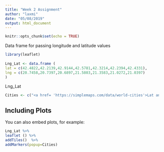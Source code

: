 ---
title: "Week 2 Assignment"
author: "laxmi"
date: "05/08/2019"
output: html_document
---

```{r setup, include=FALSE}
knitr::opts_chunk$set(echo = TRUE)
```
Data frame for passing longitude and latitude values
 
```{r data frame}
library(leaflet)
 
Lng_Lat <- data.frame (
lat = c(42.4822,42.2139,42.9144,42.5781,42.3214,42.2394,42.4331),
lng = c(20.7458,20.7397,20.6897,21.5803,21.3583,21.0272,21.0397)
)
```
Lng_Lat
 
```{r hyperlinks}
Cities <- c("<a href= 'https://simplemaps.com/data/world-cities'>Lat and Long data</a>")
```
 
 
## Including Plots
 
You can also embed plots, for example:
 
```{r test}
 
Lng_Lat %>%
leaflet () %>%
addTiles()  %>%
addMarkers(popup=Cities)

 
```

